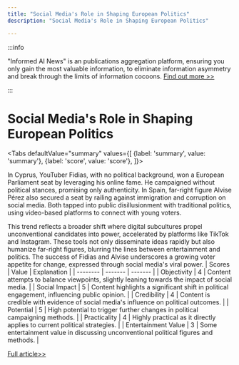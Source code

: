```yaml
---
title: "Social Media's Role in Shaping European Politics"
description: "Social Media's Role in Shaping European Politics"

---
```



:::info

"Informed AI News" is an publications aggregation platform, ensuring you only gain the most valuable information, to eliminate information asymmetry and break through the limits of information cocoons.  [Find out more >>](/)

:::

# Social Media's Role in Shaping European Politics


<Tabs
	defaultValue="summary"
	values={[
	{label: 'summary', value: 'summary'},
	{label: 'score', value: 'score'},
]}>
<TabItem value="summary">


In Cyprus, YouTuber Fidias, with no political background, won a European Parliament seat by leveraging his online fame. He campaigned without political stances, promising only authenticity. In Spain, far-right figure Alvise Pérez also secured a seat by railing against immigration and corruption on social media. Both tapped into public disillusionment with traditional politics, using video-based platforms to connect with young voters.

This trend reflects a broader shift where digital subcultures propel unconventional candidates into power, accelerated by platforms like TikTok and Instagram. These tools not only disseminate ideas rapidly but also humanize far-right figures, blurring the lines between entertainment and politics. The success of Fidias and Alvise underscores a growing voter appetite for change, expressed through social media's viral power.
</TabItem>
<TabItem value="score">
	| Scores     | Value   | Explanation |
	| -------- | ------- | ------- |
	| Objectivity  | 4    | Content attempts to balance viewpoints, slightly leaning towards the impact of social media.    |
	| Social Impact | 5     | Content highlights a significant shift in political engagement, influencing public opinion.    |
	| Credibility    | 4    | Content is credible with evidence of social media's influence on political outcomes.    |
	| Potential    | 5    | High potential to trigger further changes in political campaigning methods.    |
	| Practicality    | 4    | Highly practical as it directly applies to current political strategies.    |
	| Entertainment Value    | 3    | Some entertainment value in discussing unconventional political figures and methods.    |
</TabItem>
</Tabs>

[Full article>>](https://apnews.com/article/election-panayiotou-social-media-spain-alvise-perez-b19afbc4e56d71143bb513de111fef1a)
